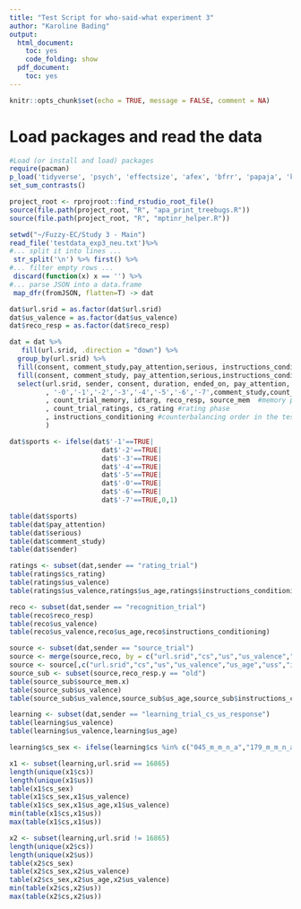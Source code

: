 ```yaml
---
title: "Test Script for who-said-what experiment 3"
author: "Karoline Bading"
output:
  html_document:
    toc: yes
    code_folding: show
  pdf_document:
    toc: yes
---
```


```r
knitr::opts_chunk$set(echo = TRUE, message = FALSE, comment = NA)
```

# Load packages and read the data

```r
#Load (or install and load) packages
require(pacman)
p_load('tidyverse', 'psych', 'effectsize', 'afex', 'bfrr', 'papaja', 'kableExtra', 'MPTinR', 'TreeBUGS','jsonlite') 
set_sum_contrasts()

project_root <- rprojroot::find_rstudio_root_file()
source(file.path(project_root, "R", "apa_print_treebugs.R"))
source(file.path(project_root, "R", "mptinr_helper.R"))

setwd("~/Fuzzy-EC/Study 3 - Main")
read_file('testdata_exp3_neu.txt')%>%
#... split it into lines ...
 str_split('\n') %>% first() %>%
#... filter empty rows ...
 discard(function(x) x == '') %>%
#... parse JSON into a data.frame
 map_dfr(fromJSON, flatten=T) -> dat

dat$url.srid = as.factor(dat$url.srid)
dat$us_valence = as.factor(dat$us_valence)
dat$reco_resp = as.factor(dat$reco_resp)
```

```r
dat = dat %>%
   fill(url.srid, .direction = "down") %>% 
  group_by(url.srid) %>% 
  fill(consent, comment_study,pay_attention,serious, instructions_conditioning, '-0','-1','-2','-3','-4','-5','-6','-7', .direction = "down") %>%
  fill(consent, comment_study, pay_attention,serious,instructions_conditioning,'-0','-1','-2','-3','-4','-5','-6','-7', .direction = "up") %>% 
  select(url.srid, sender, consent, duration, ended_on, pay_attention, serious, response, response_action #general information
         , '-0','-1','-2','-3','-4','-5','-6','-7',comment_study,count_trial_learning, cs, us, us_valence, us_age, uss, resp_pos_learning #learning phase
         , count_trial_memory, idtarg, reco_resp, source_mem  #memory phase
         , count_trial_ratings, cs_rating #rating phase 
         , instructions_conditioning #counterbalancing order in the test phase
         ) 

dat$sports <- ifelse(dat$'-1'==TRUE|
                       dat$'-2'==TRUE|
                       dat$'-3'==TRUE|
                       dat$'-4'==TRUE|
                       dat$'-5'==TRUE|
                       dat$'-0'==TRUE|
                       dat$'-6'==TRUE|
                       dat$'-7'==TRUE,0,1)
```

```r
table(dat$sports)
table(dat$pay_attention)
table(dat$serious)
table(dat$comment_study)
table(dat$sender)
```

```r
ratings <- subset(dat,sender == "rating_trial")
table(ratings$cs_rating)
table(ratings$us_valence)
table(ratings$us_valence,ratings$us_age,ratings$instructions_conditioning)
```


```r
reco <- subset(dat,sender == "recognition_trial")
table(reco$reco_resp)
table(reco$us_valence)
table(reco$us_valence,reco$us_age,reco$instructions_conditioning)
```


```r
source <- subset(dat,sender == "source_trial")
source <- merge(source,reco, by = c("url.srid","cs","us","us_valence","us_age","uss","idtarg","instructions_conditioning","sports"))
source <- source[,c("url.srid","cs","us","us_valence","us_age","uss","idtarg","reco_resp.y","source_mem.x","instructions_conditioning","sports")]
source_sub <- subset(source,reco_resp.y == "old")
table(source_sub$source_mem.x)
table(source_sub$us_valence)
table(source_sub$us_valence,source_sub$us_age,source_sub$instructions_conditioning)
```

```r
learning <- subset(dat,sender == "learning_trial_cs_us_response")
table(learning$us_valence)
table(learning$us_valence,learning$us_age)

learning$cs_sex <- ifelse(learning$cs %in% c("045_m_m_n_a","179_m_m_n_a","104_m_m_n_a","159_m_m_n_a","126_m_m_n_a","014_m_m_n_a","070_m_m_n_a","068_m_m_n_a","165_m_m_n_a","007_m_m_n_a","087_m_m_n_a","155_m_m_n_a","136_m_m_n_a","142_m_m_n_a","082_m_m_n_a","149_m_m_n_a","026_m_m_n_a","108_m_m_n_a","051_m_m_n_a","169_m_m_n_a","038_m_m_n_a","178_m_m_n_a","058_m_m_n_a","032_m_m_n_a"),"male","female")

x1 <- subset(learning,url.srid == 16865)
length(unique(x1$cs))
length(unique(x1$us))
table(x1$cs_sex)
table(x1$cs_sex,x1$us_valence)
table(x1$cs_sex,x1$us_age,x1$us_valence)
min(table(x1$cs,x1$us))
max(table(x1$cs,x1$us))

x2 <- subset(learning,url.srid != 16865)
length(unique(x2$cs))
length(unique(x2$us))
table(x2$cs_sex)
table(x2$cs_sex,x2$us_valence)
table(x2$cs_sex,x2$us_age,x2$us_valence)
min(table(x2$cs,x2$us))
max(table(x2$cs,x2$us))
```

```r

```

